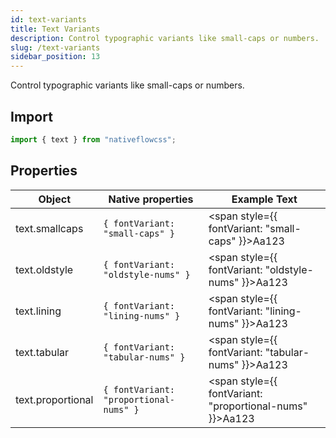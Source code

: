 ```yaml
---
id: text-variants
title: Text Variants
description: Control typographic variants like small-caps or numbers.
slug: /text-variants
sidebar_position: 13
---
```


Control typographic variants like small-caps or numbers.

## Import

```js title="src/screens/Component.js"
import { text } from "nativeflowcss";
```

## Properties

| Object            | Native properties                      | Example Text                                                    |
| ----------------- | -------------------------------------- | --------------------------------------------------------------- |
| text.smallcaps    | `{ fontVariant: "small-caps" }`        | <span style={{ fontVariant: "small-caps" }}>Aa123</span>        |
| text.oldstyle     | `{ fontVariant: "oldstyle-nums" }`     | <span style={{ fontVariant: "oldstyle-nums" }}>Aa123</span>     |
| text.lining       | `{ fontVariant: "lining-nums" }`       | <span style={{ fontVariant: "lining-nums" }}>Aa123</span>       |
| text.tabular      | `{ fontVariant: "tabular-nums" }`      | <span style={{ fontVariant: "tabular-nums" }}>Aa123</span>      |
| text.proportional | `{ fontVariant: "proportional-nums" }` | <span style={{ fontVariant: "proportional-nums" }}>Aa123</span> |

